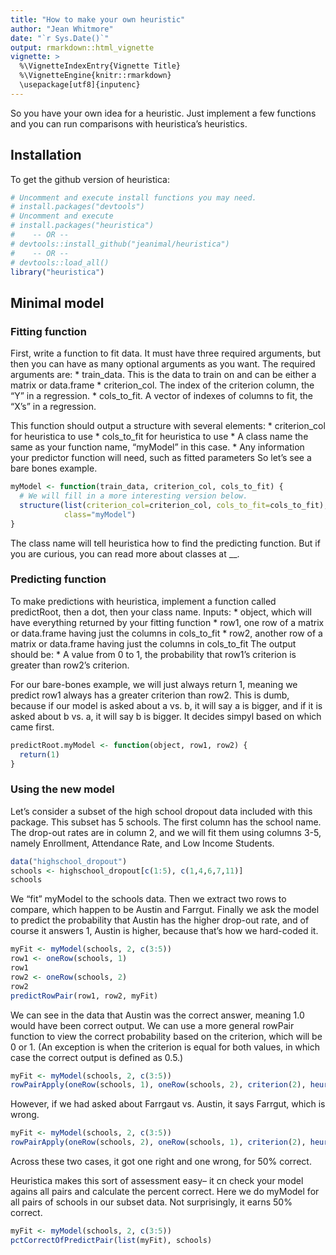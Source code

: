 ```yaml
---
title: "How to make your own heuristic"
author: "Jean Whitmore"
date: "`r Sys.Date()`"
output: rmarkdown::html_vignette
vignette: >
  %\VignetteIndexEntry{Vignette Title}
  %\VignetteEngine{knitr::rmarkdown}
  \usepackage[utf8]{inputenc}
---
```


So you have your own idea for a heuristic.  Just implement a few functions and you can run
comparisons with heuristica's heuristics.

## Installation

To get the github version of heuristica:

```r
# Uncomment and execute install functions you may need.
# install.packages("devtools") 
# Uncomment and execute 
# install.packages("heuristica") 
#    -- OR --
# devtools::install_github("jeanimal/heuristica")
#    -- OR --
# devtools::load_all()
library("heuristica")
```

## Minimal model

### Fitting function

First, write a function to fit data.  It must have three required arguments, but then you can have as many optional arguments as you want.  The required arguments are:
* train_data.  This is the data to train on and can be either a matrix or data.frame
* criterion_col.  The index of the criterion column, the "Y" in a regression.
* cols_to_fit.  A vector of indexes of columns to fit, the "X's" in a regression.

This function should output a structure with several elements:
* criterion_col for heuristica to use
* cols_to_fit for heuristica to use
* A class name the same as your function name, "myModel" in this case.
* Any information your predictor function will need, such as fitted parameters
So let's see a bare bones example.

```r
myModel <- function(train_data, criterion_col, cols_to_fit) {
  # We will fill in a more interesting version below.
  structure(list(criterion_col=criterion_col, cols_to_fit=cols_to_fit),
            class="myModel")
}
```

The class name will tell heuristica how to find the predicting function.  But if you are curious, you can read more about classes at __.

### Predicting function

To make predictions with heuristica, implement a function called predictRoot, then a dot, then your class name.  Inputs:
* object, which will have everything returned by your fitting function
* row1, one row of a matrix or data.frame having just the columns in cols_to_fit
* row2, another row of a matrix or data.frame having just the columns in cols_to_fit
The output should be:
* A value from 0 to 1, the probability that row1's criterion is greater than row2's criterion.

For our bare-bones example, we will just always return 1, meaning we predict row1 always has a greater criterion than row2.  This is dumb, because if our model is asked about a vs. b, it will say a is bigger, and if it is asked about b vs. a, it will say b is bigger.  It decides simpyl based on which came first.

```r
predictRoot.myModel <- function(object, row1, row2) {
  return(1)
}
```

### Using the new model

Let's consider a subset of the high school dropout data included with this package.  This subset has 5 schools.  The first column has the school name.  The drop-out rates are in column 2, and we will fit them using columns 3-5, namely Enrollment, Attendance Rate, and Low Income Students.
```r
data("highschool_dropout")
schools <- highschool_dropout[c(1:5), c(1,4,6,7,11)]
schools
```

  We "fit" myModel to the schools data.  Then we extract two rows to compare, which happen to be Austin and Farrgut.  Finally we ask the model to predict the probability that Austin has the higher drop-out rate, and of course it answers 1, Austin is higher, because that's how we hard-coded it.

```r
myFit <- myModel(schools, 2, c(3:5))
row1 <- oneRow(schools, 1)
row1
row2 <- oneRow(schools, 2)
row2
predictRowPair(row1, row2, myFit)
```

We can see in the data that Austin was the correct answer, meaning 1.0 would have been correct output.  We can use a more general rowPair function to view the correct probability based on the criterion, which will be 0 or 1.  (An exception is when the criterion is equal for both values, in which case the correct output is defined as 0.5.)
```r
myFit <- myModel(schools, 2, c(3:5))
rowPairApply(oneRow(schools, 1), oneRow(schools, 2), criterion(2), heuristics(myFit))
```

However, if we had asked about Farrgaut vs. Austin, it says Farrgut, which is wrong.
```r
myFit <- myModel(schools, 2, c(3:5))
rowPairApply(oneRow(schools, 2), oneRow(schools, 1), criterion(2), heuristics(myFit))
```
Across these two cases, it got one right and one wrong, for 50% correct.

Heuristica makes this sort of assessment easy-- it cn check your model agains all pairs and calculate the percent correct.  Here we do myModel for all pairs of schools in our subset data.  Not surprisingly, it earns 50% correct.
```r
myFit <- myModel(schools, 2, c(3:5))
pctCorrectOfPredictPair(list(myFit), schools)
```